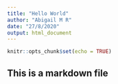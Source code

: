 ```yaml
---
title: "Hello World"
author: "Abigail M R"
date: "27/8/2020"
output: html_document
---
```


```r
knitr::opts_chunk$set(echo = TRUE)
```

## This is a markdown file

